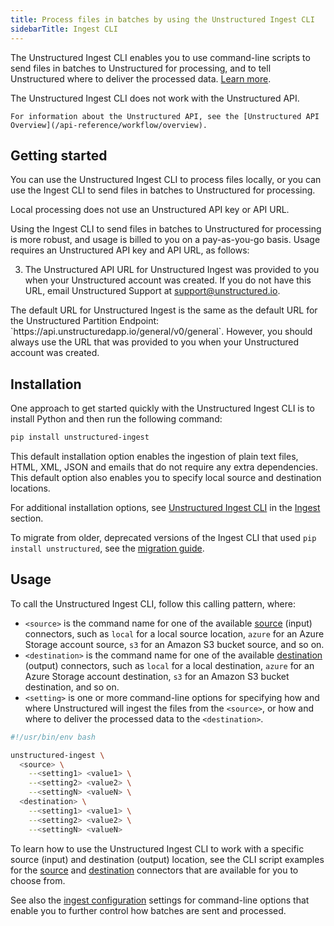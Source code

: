 ```yaml
---
title: Process files in batches by using the Unstructured Ingest CLI
sidebarTitle: Ingest CLI
---
```


The Unstructured Ingest CLI enables you to use command-line scripts to send files in batches to Unstructured for processing, and to tell Unstructured where to deliver the processed data. [Learn more](/open-source/ingestion/overview#unstructured-ingest-cli).

<Note>
    The Unstructured Ingest CLI does not work with the Unstructured API.

    For information about the Unstructured API, see the [Unstructured API Overview](/api-reference/workflow/overview).
</Note>

## Getting started


You can use the Unstructured Ingest CLI to process files locally, or you can use the Ingest CLI to send files in batches to Unstructured for processing.

Local processing does not use an Unstructured API key or API URL.

Using the Ingest CLI to send files in batches to Unstructured for processing is more robust, and usage is billed to you on a pay-as-you-go basis. Usage requires an Unstructured API key and API URL, as follows:

<GetStartedSimpleAPIOnly />

3. The Unstructured API URL for Unstructured Ingest was provided to you when your Unstructured account was created. 
   If you do not have this URL, email Unstructured Support at [support@unstructured.io](mailto:support@unstructured.io).

  <Note>
      The default URL for Unstructured Ingest is the same as the default URL for the Unstructured Partition Endpoint: `https://api.unstructuredapp.io/general/v0/general`. 
      However, you should always use the URL that was provided to you when your Unstructured account was created.
  </Note>

## Installation 

One approach to get started quickly with the Unstructured Ingest CLI is to install Python and then run the following command:

```bash
pip install unstructured-ingest
```

This default installation option enables the ingestion of plain text files, HTML, XML, JSON and emails that do not require any extra dependencies. This default option also enables you to specify local source and destination locations.


<AdditionalIngestDependencies />

For additional installation options, see [Unstructured Ingest CLI](/open-source/ingestion/overview#unstructured-ingest-cli) in the [Ingest](/open-source/ingestion/overview) section.

<Info>To migrate from older, deprecated versions of the Ingest CLI that used `pip install unstructured`, see the [migration guide](/open-source/ingestion/overview#migration-guide).</Info>

## Usage

To call the Unstructured Ingest CLI, follow this calling pattern, where:

- `<source>` is the command name for one of the available [source](/open-source/ingestion/source-connectors/overview) (input) connectors, such as `local` for a local source location, `azure` for an Azure Storage account source, `s3` for an Amazon S3 bucket source, and so on.
- `<destination>` is the command name for one of the available [destination](/open-source/ingestion/destination-connectors/overview) (output) connectors, such as `local` for a local destination, `azure` for an Azure Storage account destination, `s3` for an Amazon S3 bucket destination, and so on.
- `<setting>` is one or more command-line options for specifying how and where Unstructured will ingest the files from the `<source>`, or how and where to deliver the processed data to the `<destination>`. 

```bash CLI
#!/usr/bin/env bash

unstructured-ingest \
  <source> \
    --<setting1> <value1> \
    --<setting2> <value2> \
    --<settingN> <valueN> \
  <destination> \
    --<setting1> <value1> \
    --<setting2> <value2> \
    --<settingN> <valueN>
```

To learn how to use the Unstructured Ingest CLI to work with a specific source (input) and destination (output) location, see the CLI script examples for the [source](/open-source/ingestion/source-connectors/overview) and [destination](/open-source/ingestion/destination-connectors/overview) connectors that are available for you to choose from.

See also the [ingest configuration](/open-source/ingestion/ingest-configuration/overview) settings for command-line options that enable you to further control how batches are sent and processed.